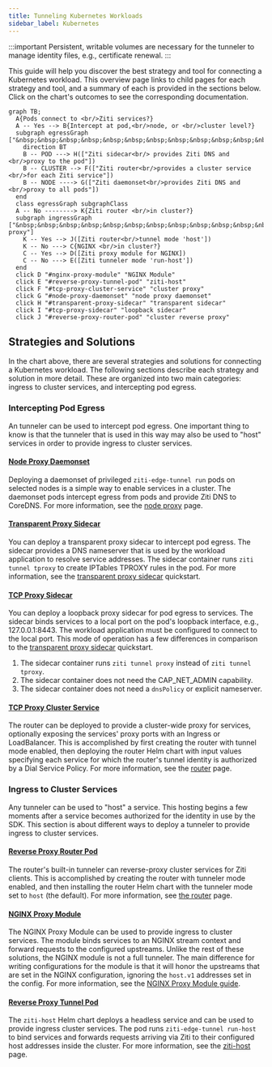```yaml
---
title: Tunneling Kubernetes Workloads
sidebar_label: Kubernetes
---
```


:::important
Persistent, writable volumes are necessary for the tunneler to manage identity files, e.g., certificate renewal.
:::

This guide will help you discover the best strategy and tool for connecting a Kubernetes workload. This overview page links to child pages for each strategy and tool, and a summary of each is provided in the sections below. Click on the chart's outcomes to see the corresponding documentation.

```mermaid
graph TB;
  A{Pods connect to <br/>Ziti services?}
  A -- Yes --> B{Intercept at pod,<br/>node, or <br/>cluster level?}
  subgraph egressGraph ["&nbsp;&nbsp;&nbsp;&nbsp;&nbsp;&nbsp;&nbsp;&nbsp;&nbsp;&nbsp;&nbsp;&nbsp;&nbsp;&nbsp;&nbsp;&nbsp;&nbsp;&nbsp;&nbsp;&nbsp;&nbsp;proxy"]
    direction BT
    B -- POD ---> H(["Ziti sidecar<br/> provides Ziti DNS and <br/>proxy to the pod"])
    B -- CLUSTER --> F(["Ziti router<br/>provides a cluster service <br/>for each Ziti service"])
    B -- NODE ----> G(["Ziti daemonset<br/>provides Ziti DNS and <br/>proxy to all pods"])
  end
  class egressGraph subgraphClass
  A -- No --------> K{Ziti router <br/>in cluster?}
  subgraph ingressGraph ["&nbsp;&nbsp;&nbsp;&nbsp;&nbsp;&nbsp;&nbsp;&nbsp;&nbsp;&nbsp;&nbsp;&nbsp;&nbsp;&nbsp;&nbsp;&nbsp;&nbsp;&nbsp;&nbsp;&nbsp;&nbsp;reverse proxy"]
    K -- Yes --> J([Ziti router<br/>tunnel mode 'host'])
    K -- No ---> C{NGINX <br/>in cluster?}
    C -- Yes --> D([Ziti proxy module for NGINX])
    C -- No ---> E([Ziti tunneler mode 'run-host'])
  end
  click D "#nginx-proxy-module" "NGINX Module"
  click E "#reverse-proxy-tunnel-pod" "ziti-host"
  click F "#tcp-proxy-cluster-service" "cluster proxy"
  click G "#node-proxy-daemonset" "node proxy daemonset"
  click H "#transparent-proxy-sidecar" "transparent sidecar"
  click I "#tcp-proxy-sidecar" "loopback sidecar"
  click J "#reverse-proxy-router-pod" "cluster reverse proxy"
```

## Strategies and Solutions

In the chart above, there are several strategies and solutions for connecting a Kubernetes workload. The following sections describe each strategy and solution in more detail. These are organized into two main categories: ingress to cluster services, and intercepting pod egress.

### Intercepting Pod Egress

An tunneler can be used to intercept pod egress. One important thing to know is that the tunneler that is used in this way may also be used to "host" services in order to provide ingress to cluster services.

#### [Node Proxy Daemonset](./kubernetes-daemonset)

Deploying a daemonset of privileged `ziti-edge-tunnel run` pods on selected nodes is a simple way to enable services in a cluster. The daemonset pods intercept egress from pods and provide Ziti DNS to CoreDNS. For more information, see the [node proxy](./kubernetes-daemonset) page.

#### [Transparent Proxy Sidecar](./kubernetes-sidecar.md)

You can deploy a transparent proxy sidecar to intercept pod egress. The sidecar provides a DNS nameserver that is used by the workload application to resolve service addresses. The sidecar container runs `ziti tunnel tproxy` to create IPTables TPROXY rules in the pod. For more information, see the [transparent proxy sidecar](./kubernetes-sidecar.md) quickstart.

#### [TCP Proxy Sidecar](./kubernetes-sidecar.md)

You can deploy a loopback proxy sidecar for pod egress to services. The sidecar binds services to a local port on the pod's loopback interface, e.g., 127.0.0.1:8443. The workload application must be configured to connect to the local port. This mode of operation has a few differences in comparison to the [transparent proxy sidecar](./kubernetes-sidecar.md) quickstart.

1. The sidecar container runs `ziti tunnel proxy` instead of `ziti tunnel tproxy`.
2. The sidecar container does not need the CAP_NET_ADMIN capability.
3. The sidecar container does not need a `dnsPolicy` or explicit nameserver.

#### [TCP Proxy Cluster Service](/guides/deployments/40-router/60-kubernetes.mdx)

The router can be deployed to provide a cluster-wide proxy for services, optionally exposing the services' proxy ports with an Ingress or LoadBalancer. This is accomplished by first creating the router with tunnel mode enabled, then deploying the router Helm chart with input values specifying each service for which the router's tunnel identity is authorized by a Dial Service Policy. For more information, see the [router](/guides/deployments/40-router/60-kubernetes.mdx) page. 

### Ingress to Cluster Services

Any tunneler can be used to "host" a service. This hosting begins a few moments after a service becomes authorized for the identity in use by the SDK. This section is about different ways to deploy a tunneler to provide ingress to cluster services.

#### [Reverse Proxy Router Pod](/guides/deployments/40-router/60-kubernetes.mdx)

The router's built-in tunneler can reverse-proxy cluster services for Ziti clients. This is accomplished by creating the router with tunneler mode enabled, and then installing the router Helm chart with the tunneler mode set to `host` (the default). For more information, see [the router](/guides/deployments/40-router/60-kubernetes.mdx) page.

#### [NGINX Proxy Module](/reference/tunnelers/90-nginx.mdx)

The NGINX Proxy Module can be used to provide ingress to cluster services. The module binds services to an NGINX stream context and forward requests to the configured upstreams. Unlike the rest of these solutions, the NGINX module is not a full tunneler. The main difference for writing configurations for the module is that it will honor the upstreams that are set in the NGINX configuration, ignoring the `host.v1` addresses set in the config. For more information, see the [NGINX Proxy Module guide](/reference/tunnelers/90-nginx.mdx).

#### [Reverse Proxy Tunnel Pod](./kubernetes-host.mdx)

The `ziti-host` Helm chart deploys a headless service and can be used to provide ingress cluster services. The pod runs `ziti-edge-tunnel run-host` to bind services and forwards requests arriving via Ziti to their configured host addresses inside the cluster. For more information, see the [ziti-host](./kubernetes-host.mdx) page.
